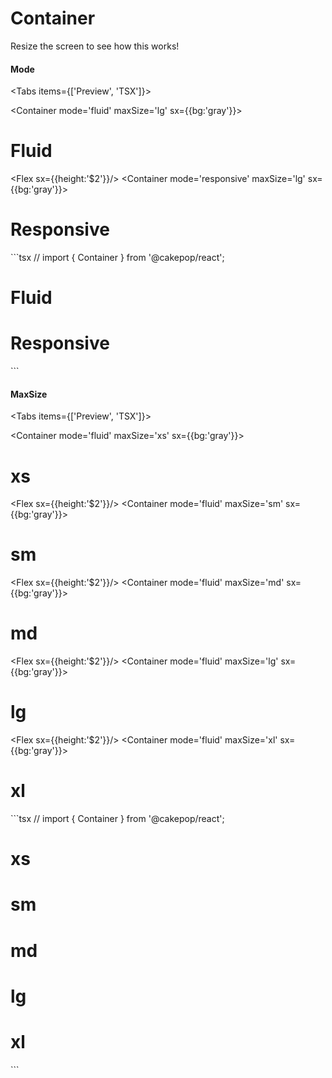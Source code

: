 
# Container

 Resize the screen to see how this works!

#### Mode

<Tabs items={['Preview', 'TSX']}>
  <Tab>
    <div className={defaultTheme}>
  <Container mode='fluid' maxSize='lg' sx={{bg:'gray'}}>
    <h1>Fluid</h1>
  </Container>
  <Flex sx={{height:'$2'}}/>
  <Container mode='responsive' maxSize='lg' sx={{bg:'gray'}}>
    <h1>Responsive</h1>
  </Container>
    </div>

  </Tab>
  <Tab>
    ```tsx //
    import { Container } from '@cakepop/react';
  <Container mode='fluid' maxSize='lg'>
    <h1>Fluid</h1>
  </Container>
  <Container mode='responsive' maxSize='lg'>
    <h1>Responsive</h1>
  </Container>
    ```

  </Tab>
</Tabs>

#### MaxSize

<Tabs items={['Preview', 'TSX']}>
  <Tab>
    <div className={defaultTheme}>
      <Container mode='fluid' maxSize='xs' sx={{bg:'gray'}}>
        <h1>xs</h1>
      </Container>
      <Flex sx={{height:'$2'}}/>
      <Container mode='fluid' maxSize='sm' sx={{bg:'gray'}}>
        <h1>sm</h1>
      </Container>
      <Flex sx={{height:'$2'}}/>
      <Container mode='fluid' maxSize='md' sx={{bg:'gray'}}>
        <h1>md</h1>
      </Container>
      <Flex sx={{height:'$2'}}/>
       <Container mode='fluid' maxSize='lg' sx={{bg:'gray'}}>
        <h1>lg</h1>
      </Container>
      <Flex sx={{height:'$2'}}/>
       <Container mode='fluid' maxSize='xl' sx={{bg:'gray'}}>
        <h1>xl</h1>
      </Container>
    </div>

  </Tab>
  <Tab>
    ```tsx //
    import { Container } from '@cakepop/react';
       <Container mode='fluid' maxSize='xs' sx={{bg:'gray'}}>
        <h1>xs</h1>
      </Container>
      <Container mode='fluid' maxSize='sm' sx={{bg:'gray'}}>
        <h1>sm</h1>
      </Container>
      <Container mode='fluid' maxSize='md' sx={{bg:'gray'}}>
        <h1>md</h1>
      </Container>
       <Container mode='fluid' maxSize='lg' sx={{bg:'gray'}}>
        <h1>lg</h1>
      </Container>
       <Container mode='fluid' maxSize='xl' sx={{bg:'gray'}} >
        <h1>xl</h1>
      </Container>
    ```

  </Tab>
</Tabs>
